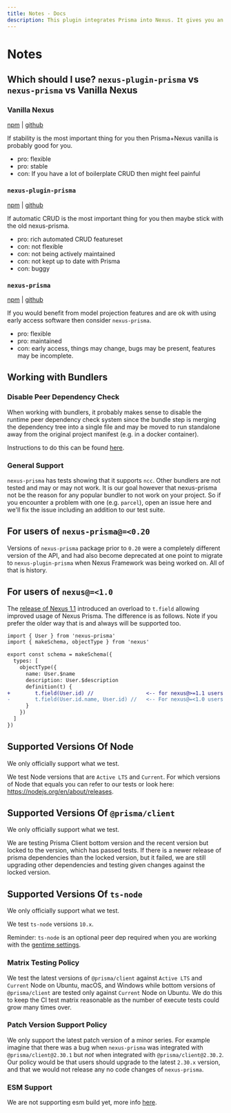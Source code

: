 ```yaml
---
title: Notes - Docs
description: This plugin integrates Prisma into Nexus. It gives you an API you to project fields from models defined in your Prisma schema into your GraphQL API. It also gives you an API to build GraphQL root fields that allow your API clients to query and mutate data.
---
```


# Notes

## Which should I use? `nexus-plugin-prisma` vs `nexus-prisma` vs Vanilla Nexus

### Vanilla Nexus

[npm](https://npmjs.org/nexus) | [github](https://github.com/graphql-nexus/nexus)

If stability is the most important thing for you then Prisma+Nexus vanilla is probably good for you.

- pro: flexible
- pro: stable
- con: If you have a lot of boilerplate CRUD then might feel painful

### `nexus-plugin-prisma`

[npm](https://npmjs.org/nexus-plugin-prisma) | [github](https://github.com/graphql-nexus/nexus-plugin-prisma)

If automatic CRUD is the most important thing for you then maybe stick with the old nexus-prisma.

- pro: rich automated CRUD featureset
- con: not flexible
- con: not being actively maintained
- con: not kept up to date with Prisma
- con: buggy

### `nexus-prisma`

[npm](http://npmjs.org/nexus-prisma) | [github](https://github.com/prisma/nexus-prisma)

If you would benefit from model projection features and are ok with using early access software then consider `nexus-prisma`.

- pro: flexible
- pro: maintained
- con: early access, things may change, bugs may be present, features may be incomplete.

## Working with Bundlers

### Disable Peer Dependency Check

When working with bundlers, it probably makes sense to disable the runtime peer dependency check system since the bundle step is merging the dependency tree into a single file and may be moved to run standalone away from the original project manifest (e.g. in a docker container).

Instructions to do this can be found [here](/features#peer-dependency-validation).

### General Support

`nexus-prisma` has tests showing that it supports `ncc`. Other bundlers are not tested and may or may not work. It is our goal however that nexus-prisma not be the reason for any popular bundler to not work on your project. So if you encounter a problem with one (e.g. `parcel`), open an issue here and we'll fix the issue including an addition to our test suite.

## For users of `nexus-prisma@=<0.20`

Versions of `nexus-prisma` package prior to `0.20` were a completely different version of the API, and had also become deprecated at one point to migrate to `nexus-plugin-prisma` when Nexus Framework was being worked on. All of that is history.

## For users of `nexus@=<1.0`

The [release of Nexus 1.1](https://github.com/graphql-nexus/nexus/releases/tag/1.0.0) introduced an overload to `t.field` allowing improved usage of Nexus Prisma. The difference is as follows. Note if you prefer the older way that is and always will be supported too.

```diff ts
import { User } from 'nexus-prisma'
import { makeSchema, objectType } from 'nexus'

export const schema = makeSchema({
  types: [
    objectType({
      name: User.$name
      description: User.$description
      definition(t) {
+        t.field(User.id) //                 <-- for nexus@>=1.1 users
-        t.field(User.id.name, User.id) //   <-- For nexus@=<1.0 users
      }
    })
  ]
})
```

## Supported Versions Of Node

We only officially support what we test.

We test Node versions that are `Active LTS` and `Current`. For which versions of Node that equals you can refer to our tests or look here: https://nodejs.org/en/about/releases.

## Supported Versions Of `@prisma/client`

We only officially support what we test.

We are testing Prisma Client bottom version and the recent version but locked to the version, which has passed tests. If there is a newer release of prisma dependencies than the locked version, but it failed, we are still upgrading other dependencies and testing given changes against the locked version.

## Supported Versions Of `ts-node`

We only officially support what we test.

We test `ts-node` versions `10.x`.

Reminder: `ts-node` is an optional peer dep required when you are working with the [gentime settings](https://pris.ly/nexus-prisma/docs/settings/gentime).

### Matrix Testing Policy

We test the latest versions of `@prisma/client` against `Active LTS` and `Current` Node on Ubuntu, macOS, and Windows while bottom versions of `@prisma/client` are tested only against `Current` Node on Ubuntu. We do this to keep the CI test matrix reasonable as the number of execute tests could grow many times over.

### Patch Version Support Policy

We only support the latest patch version of a minor series. For example imagine that there was a bug when `nexus-prisma` was integrated with `@prisma/client@2.30.1` but _not_ when integrated with `@prisma/client@2.30.2`. Our policy would be that users should upgrade to the latest `2.30.x` version, and that we would not release any no code changes of `nexus-prisma`.

### ESM Support

We are not supporting esm build yet, more info [here](https://github.com/graphql-nexus/nexus-prisma/discussions/693).
